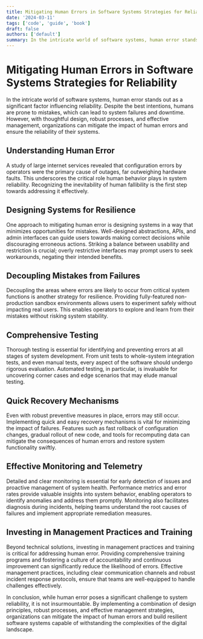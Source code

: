 ```yaml
---
title: Mitigating Human Errors in Software Systems Strategies for Reliability
date: '2024-03-11'
tags: ['code', 'guide', 'book']
draft: false
authors: ['default']
summary: In the intricate world of software systems, human error stands out as a significant factor influencing reliability. Despite the best intentions, humans are prone to mistakes, which can lead to system failures and downtime.
---
```

# Mitigating Human Errors in Software Systems Strategies for Reliability

In the intricate world of software systems, human error stands out as a significant factor influencing reliability. Despite the best intentions, humans are prone to mistakes, which can lead to system failures and downtime. However, with thoughtful design, robust processes, and effective management, organizations can mitigate the impact of human errors and ensure the reliability of their systems.

## Understanding Human Error

A study of large internet services revealed that configuration errors by operators were the primary cause of outages, far outweighing hardware faults. This underscores the critical role human behavior plays in system reliability. Recognizing the inevitability of human fallibility is the first step towards addressing it effectively.

## Designing Systems for Resilience

One approach to mitigating human error is designing systems in a way that minimizes opportunities for mistakes. Well-designed abstractions, APIs, and admin interfaces can guide users towards making correct decisions while discouraging erroneous actions. Striking a balance between usability and restriction is crucial; overly restrictive interfaces may prompt users to seek workarounds, negating their intended benefits.

## Decoupling Mistakes from Failures

Decoupling the areas where errors are likely to occur from critical system functions is another strategy for resilience. Providing fully-featured non-production sandbox environments allows users to experiment safely without impacting real users. This enables operators to explore and learn from their mistakes without risking system stability.

## Comprehensive Testing

Thorough testing is essential for identifying and preventing errors at all stages of system development. From unit tests to whole-system integration tests, and even manual tests, every aspect of the software should undergo rigorous evaluation. Automated testing, in particular, is invaluable for uncovering corner cases and edge scenarios that may elude manual testing.

## Quick Recovery Mechanisms

Even with robust preventive measures in place, errors may still occur. Implementing quick and easy recovery mechanisms is vital for minimizing the impact of failures. Features such as fast rollback of configuration changes, gradual rollout of new code, and tools for recomputing data can mitigate the consequences of human errors and restore system functionality swiftly.

## Effective Monitoring and Telemetry

Detailed and clear monitoring is essential for early detection of issues and proactive management of system health. Performance metrics and error rates provide valuable insights into system behavior, enabling operators to identify anomalies and address them promptly. Monitoring also facilitates diagnosis during incidents, helping teams understand the root causes of failures and implement appropriate remediation measures.

## Investing in Management Practices and Training

Beyond technical solutions, investing in management practices and training is critical for addressing human error. Providing comprehensive training programs and fostering a culture of accountability and continuous improvement can significantly reduce the likelihood of errors. Effective management practices, including clear communication channels and robust incident response protocols, ensure that teams are well-equipped to handle challenges effectively.

In conclusion, while human error poses a significant challenge to system reliability, it is not insurmountable. By implementing a combination of design principles, robust processes, and effective management strategies, organizations can mitigate the impact of human errors and build resilient software systems capable of withstanding the complexities of the digital landscape.






